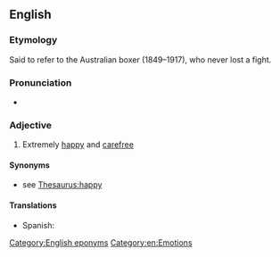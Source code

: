==English==

===Etymology===
Said to refer to the Australian boxer {{w|Larry Foley}} (1849–1917), who never lost a fight.

===Pronunciation===
* {{audio|en|En-au-happy as Larry.ogg|Audio (AU)}}

===Adjective===
{{head|en|adjective|head=(as) [[happy]] as [[Larry]]}}

# {{lb|en|simile}} Extremely [[happy]] and [[carefree]]

====Synonyms====
* see [[Thesaurus:happy]]

====Translations====
{{trans-top|etremely happy and carefree}}
{{trans-mid}}
* Spanish: {{t|es|más feliz que una perdiz}}
{{trans-bottom}}

[[Category:English eponyms]]
[[Category:en:Emotions]]